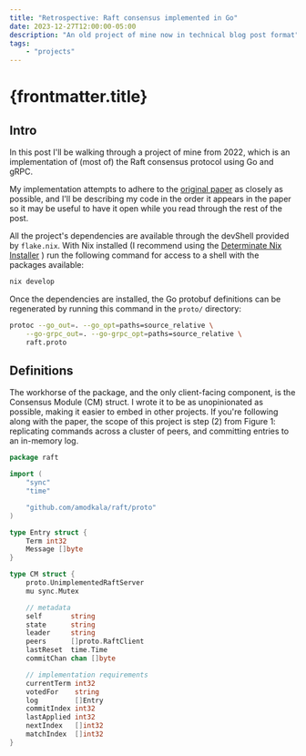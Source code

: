 ```yaml
---
title: "Retrospective: Raft consensus implemented in Go"
date: 2023-12-27T12:00:00-05:00
description: "An old project of mine now in technical blog post format"
tags:
    - "projects"
---
```

# {frontmatter.title}

## Intro

In this post I'll be walking through a project of mine from 2022, which is an implementation 
of (most of) the Raft consensus protocol using Go and gRPC.

My implementation attempts to adhere to the <a href="https://raft.github.io/raft.pdf" target="_blank">original paper</a>
as closely as possible, and I'll be describing my code in the order it appears in the paper 
so it may be useful to have it open while you read through the rest of the post.

All the project's dependencies are available through the devShell provided by `flake.nix`.
With Nix installed (I recommend using the 
<a href="https://determinate.systems/posts/determinate-nix-installer" target="_blank">Determinate Nix Installer</a>
) run the following command for access to a shell with the packages available: 
```bash 
nix develop
```
Once the dependencies are installed, the Go protobuf definitions can be regenerated 
by running this command in the `proto/` directory:
```bash
protoc --go_out=. --go_opt=paths=source_relative \
    --go-grpc_out=. --go-grpc_opt=paths=source_relative \
    raft.proto
```

## Definitions

The workhorse of the package, and the only client-facing component, is the Consensus Module (CM) struct. I wrote it 
to be as unopinionated as possible, making it easier to embed in other projects. If you're following along with the 
paper, the scope of this project is step (2) from Figure 1: replicating commands across a cluster of peers, and committing 
entries to an in-memory log.

```go
package raft

import (
    "sync"
    "time"

    "github.com/amodkala/raft/proto"
)

type Entry struct {
    Term int32
    Message []byte
}

type CM struct {
    proto.UnimplementedRaftServer
    mu sync.Mutex

    // metadata
    self       string
    state      string
    leader     string
    peers      []proto.RaftClient
    lastReset  time.Time
    commitChan chan []byte

    // implementation requirements
    currentTerm int32
    votedFor    string
    log         []Entry
    commitIndex int32
    lastApplied int32
    nextIndex   []int32
    matchIndex  []int32
}
```
